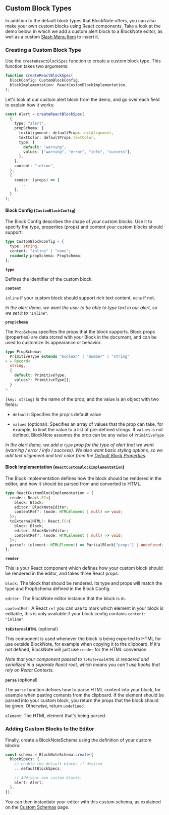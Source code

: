 
## Custom Block Types

In addition to the default block types that BlockNote offers, you can also make your own custom blocks using React components. Take a look at the demo below, in which we add a custom alert block to a BlockNote editor, as well as a custom [Slash Menu Item](/docs/ui-components/suggestion-menus#changing-slash-menu-items) to insert it.

<Example name="custom-schema/alert-block" />

### Creating a Custom Block Type

Use the `createReactBlockSpec` function to create a custom block type. This function takes two arguments:

```typescript
function createReactBlockSpec(
  blockConfig: CustomBlockConfig,
  blockImplementation: ReactCustomBlockImplementation,
);
```

Let's look at our custom alert block from the demo, and go over each field to explain how it works:

```typescript
const Alert = createReactBlockSpec(
  {
    type: "alert",
    propSchema: {
      textAlignment: defaultProps.textAlignment,
      textColor: defaultProps.textColor,
      type: {
        default: "warning",
        values: ["warning", "error", "info", "success"],
      },
    },
    content: "inline",
  },
  {
    render: (props) => {
      ...
    },
  }
);
```

#### Block Config (`CustomBlockConfig`)

The Block Config describes the shape of your custom blocks. Use it to specify the type, properties (props) and content your custom blocks should support:

```typescript
type CustomBlockConfig = {
  type: string;
  content: "inline" | "none";
  readonly propSchema: PropSchema;
};
```

**`type`**

Defines the identifier of the custom block.

**`content`**

`inline` if your custom block should support rich text content, `none` if not.

_In the alert demo, we want the user to be able to type text in our alert, so we set it to `"inline"`._

**`propSchema`**

The `PropSchema` specifies the props that the block supports. Block props (properties) are data stored with your Block in the document, and can be used to customize its appearance or behavior.

```typescript
type PropSchema<
  PrimitiveType extends "boolean" | "number" | "string"
> = Record<
  string,
  {
    default: PrimitiveType;
    values?: PrimitiveType[];
  }
>
```

`[key: string]` is the name of the prop, and the value is an object with two fields:

- `default`: Specifies the prop's default value

- `values` (optional): Specifies an array of values that the prop can take, for example, to limit the value to a list of pre-defined strings. If `values` is not defined, BlockNote assumes the prop can be any value of `PrimitiveType`

_In the alert demo, we add a `type` prop for the type of alert that we want (warning / error / info / success). We also want basic styling options, so we add text alignment and text color from the [Default Block Properties](/docs/block-types#default-block-properties)._

#### Block Implementation (`ReactCustomBlockImplementation`)

The Block Implementation defines how the block should be rendered in the editor, and how it should be parsed from and converted to HTML.

```typescript
type ReactCustomBlockImplementation = {
  render: React.FC<{
    block: Block;
    editor: BlockNoteEditor;
    contentRef?: (node: HTMLElement | null) => void;
  }>;
  toExternalHTML?: React.FC<{
    block: Block;
    editor: BlockNoteEditor;
    contentRef?: (node: HTMLElement | null) => void;
  }>;
  parse?: (element: HTMLElement) => PartialBlock["props"] | undefined;
};
```

**`render`**

This is your React component which defines how your custom block should be rendered in the editor, and takes three React props:

`block:` The block that should be rendered. Its type and props will match the type and PropSchema defined in the Block Config.

`editor:` The BlockNote editor instance that the block is in.

`contentRef:` A React `ref` you can use to mark which element in your block is editable, this is only available if your block config contains `content: "inline"`.

**`toExternalHTML`** (optional)

This component is used whenever the block is being exported to HTML for use outside BlockNote, for example when copying it to the clipboard. If it's not defined, BlockNote will just use `render` for the HTML conversion.

_Note that your component passed to `toExternalHTML` is rendered and serialized in a separate React root, which means you can't use hooks that rely on React Contexts._

**`parse`** (optional)

The `parse` function defines how to parse HTML content into your block, for example when pasting contents from the clipboard. If the element should be parsed into your custom block, you return the props that the block should be given. Otherwise, return `undefined`.

`element`: The HTML element that's being parsed.

### Adding Custom Blocks to the Editor

Finally, create a BlockNoteSchema using the definition of your custom blocks:

```typescript
const schema = BlockNoteSchema.create({
  blockSpecs: {
    // enable the default blocks if desired
    ...defaultBlockSpecs,

    // Add your own custom blocks:
    alert: Alert,
  },
});
```

You can then instantiate your editor with this custom schema, as explained on the [Custom Schemas](/docs/custom-schemas) page.

